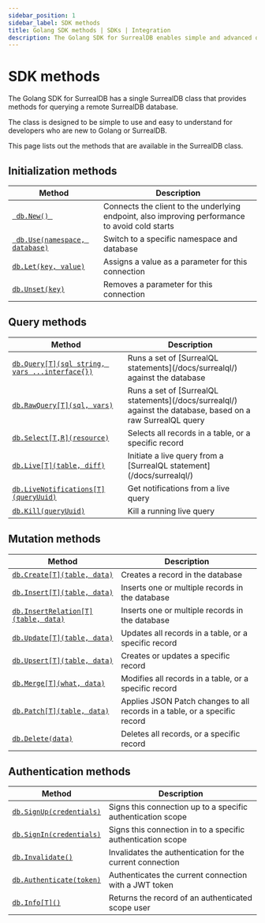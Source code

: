 ```yaml
---
sidebar_position: 1
sidebar_label: SDK methods
title: Golang SDK methods | SDKs | Integration
description: The Golang SDK for SurrealDB enables simple and advanced querying of a remote or embedded database.
---
```


# SDK methods

The Golang SDK for SurrealDB has a single SurrealDB class that provides methods for querying a remote SurrealDB database.

The class is designed to be simple to use and easy to understand for developers who are new to Golang or SurrealDB.

This page lists out the methods that are available in the SurrealDB class.

## Initialization methods

<table>
	<thead>
		<tr>
			<th scope="col">Method</th>
			<th scope="col">Description</th>
		</tr>
	</thead>
	<tbody>
		<tr>
			<td scope="row" data-label="Method"><a href="/docs/sdk/golang/methods/new"> <code> db.New() </code></a></td>
			<td scope="row" data-label="Description">Connects the client to the underlying endpoint, also improving performance to avoid cold starts</td>
		</tr>
		<tr>
			<td scope="row" data-label="Method"><a href="/docs/sdk/golang/methods/use"> <code> db.Use(namespace, database)</code></a></td>
			<td scope="row" data-label="Description">Switch to a specific namespace and database</td>
		</tr>
		<tr>
            <td scope="row" data-label="Method"><a href="/docs/sdk/golang/methods/let"> <code>db.Let(key, value)</code></a></td>
            <td scope="row" data-label="Description">Assigns a value as a parameter for this connection</td>
        </tr>
        <tr>
            <td scope="row" data-label="Method"><a href="/docs/sdk/golang/methods/unset"> <code>db.Unset(key)</code></a></td>
            <td scope="row" data-label="Description">Removes a parameter for this connection</td>
        </tr>
	</tbody>
</table>

## Query methods

<table>
    <thead>
        <tr>
            <th scope="col">Method</th>
            <th scope="col">Description</th>
        </tr>
    </thead>
    <tbody>
        <tr>
            <td scope="row" data-label="Method"><a href="/docs/sdk/golang/methods/query"> <code>db.Query&#91;T&#93;(sql string, vars ...interface{})</code></a></td>
            <td scope="row" data-label="Description">Runs a set of [SurrealQL statements](/docs/surrealql/) against the database</td>
        </tr>
        <tr>
            <td scope="row" data-label="Method"><a href="/docs/sdk/golang/methods/raw-query"> <code>db.RawQuery&#91;T&#93;(sql, vars)</code></a></td>
            <td scope="row" data-label="Description">Runs a set of [SurrealQL statements](/docs/surrealql/) against the database, based on a raw SurrealQL query</td>
        </tr>
        <tr>
            <td scope="row" data-label="Method"><a href="/docs/sdk/golang/methods/select"> <code>db.Select&#91;T,R&#93;(resource)</code></a></td>
            <td scope="row" data-label="Description">Selects all records in a table, or a specific record</td>
        </tr>
        <tr>
            <td scope="row" data-label="Method"><a href="/docs/sdk/golang/methods/live"> <code>db.Live&#91;T&#93;(table, diff)</code></a></td>
            <td scope="row" data-label="Description">Initiate a live query from a [SurrealQL statement](/docs/surrealql/)</td>
        </tr>
        <tr>
            <td scope="row" data-label="Method"><a href="/docs/sdk/golang/methods/live-notification"> <code>db.LiveNotifications&#91;T&#93;(queryUuid)</code></a></td>
            <td scope="row" data-label="Description"> Get notifications from a live query </td>
        </tr>
        <tr>
            <td scope="row" data-label="Method"><a href="/docs/sdk/golang/methods/kill"> <code>db.Kill(queryUuid)</code></a></td>
            <td scope="row" data-label="Description">Kill a running live query</td>
        </tr>
    </tbody>
</table>

## Mutation methods

<table>
    <thead>
        <tr>
            <th scope="col">Method</th>
            <th scope="col">Description</th>
        </tr>
    </thead>
    <tbody>
        <tr>
            <td scope="row" data-label="Method"><a href="/docs/sdk/golang/methods/create"> <code>db.Create&#91;T&#93;(table, data)</code></a></td>
            <td scope="row" data-label="Description">Creates a record in the database</td>
        </tr>
        <tr>
            <td scope="row" data-label="Method"><a href="/docs/sdk/golang/methods/insert"> <code>db.Insert&#91;T&#93;(table, data)</code></a></td>
            <td scope="row" data-label="Description">Inserts one or multiple records in the database</td>
        </tr>
        <tr>
            <td scope="row" data-label="Method"><a href="/docs/sdk/golang/methods/insert-relation"> <code>db.InsertRelation&#91;T&#93;(table, data)</code></a></td>
            <td scope="row" data-label="Description">Inserts one or multiple records in the database</td>
        </tr>
        <tr>
            <td scope="row" data-label="Method"><a href="/docs/sdk/golang/methods/update"> <code>db.Update&#91;T&#93;(table, data)</code></a></td>
            <td scope="row" data-label="Description">Updates all records in a table, or a specific record</td>
        </tr>
        <tr>
            <td scope="row" data-label="Method"><a href="/docs/sdk/golang/methods/upsert"> <code>db.Upsert&#91;T&#93;(table, data)</code></a></td>
            <td scope="row" data-label="Description">Creates or updates a specific record</td>
        </tr>
        <tr>
            <td scope="row" data-label="Method"><a href="/docs/sdk/golang/methods/merge"> <code>db.Merge&#91;T&#93;(what, data)</code></a></td>
            <td scope="row" data-label="Description">Modifies all records in a table, or a specific record</td>
        </tr>
        <tr>
            <td scope="row" data-label="Method"><a href="/docs/sdk/golang/methods/patch"> <code>db.Patch&#91;T&#93;(table, data)</code></a></td>
            <td scope="row" data-label="Description">Applies JSON Patch changes to all records in a table, or a specific record</td>
        </tr>
        <tr>
            <td scope="row" data-label="Method"><a href="/docs/sdk/golang/methods/delete"> <code>db.Delete(data)</code></a></td>
            <td scope="row" data-label="Description">Deletes all records, or a specific record</td>
        </tr>
    </tbody>
</table>

## Authentication methods

<table>
    <thead>
        <tr>
            <th scope="col">Method</th>
            <th scope="col">Description</th>
        </tr>
    </thead>
    <tbody>
        <tr>
            <td scope="row" data-label="Method"><a href="/docs/sdk/golang/methods/signup"> <code>db.SignUp(credentials)</code></a></td>
            <td scope="row" data-label="Description">Signs this connection up to a specific authentication scope</td>
        </tr>
        <tr>
            <td scope="row" data-label="Method"><a href="/docs/sdk/golang/methods/signin"> <code>db.SignIn(credentials)</code></a></td>
            <td scope="row" data-label="Description">Signs this connection in to a specific authentication scope</td>
        </tr>
		<tr>
            <td scope="row" data-label="Method"><a href="/docs/sdk/golang/methods/invalidate"> <code>db.Invalidate()</code></a></td>
            <td scope="row" data-label="Description">Invalidates the authentication for the current connection</td>
        </tr>
        <tr>
            <td scope="row" data-label="Method"><a href="/docs/sdk/golang/methods/authenticate"> <code>db.Authenticate(token)</code></a></td>
            <td scope="row" data-label="Description">Authenticates the current connection with a JWT token</td>
        </tr>
		<tr>
            <td scope="row" data-label="Method"><a href="/docs/sdk/golang/methods/info"> <code>db.Info&#91;T&#93;()</code></a></td>
            <td scope="row" data-label="Description">Returns the record of an authenticated scope user</td>
        </tr>
    </tbody>
</table>